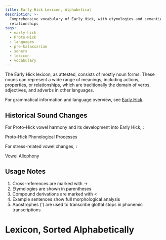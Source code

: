 ```yaml
---
title: Early Hick Lexicon, Alphabetical
description: >-
  Comprehensive vocabulary of Early Hick, with etymologies and semantic
  relationships
tags:
  - early-hick
  - Proto-Hick
  - languages
  - pre-kalassarian
  - senera
  - lexicon
  - vocabulary
---
```



The Early Hick lexicon, as attested, consists of mostly noun forms. These nouns
can represent a wide range of meanings, including actions, properties, or
relationships, which are traditionally the domain of verbs, adjectives, and
adverbs in other languages.

For grammatical information and language overview, see
[Early Hick](../../early-hick/index.mdx).

## Historical Sound Changes

For Proto-Hick vowel harmony and its development into Early Hick, :

<SeeAlso href="../proto-hick/index.mdx#phonological-processes">
  Proto-Hick Phonological Processes
</SeeAlso>

For stress-related vowel changes, :

<SeeAlso href="../../early-hick/index.mdx#vowel-allophony">
  Vowel Allophony
</SeeAlso>

## Usage Notes

1. Cross-references are marked with →
2. Etymologies are shown in parentheses
3. Compound derivations are marked with \<
4. Example sentences show full morphological analysis
5. Apostrophes (') are used to transcribe glottal stops in phonemic
   transcriptions

# Lexicon, Sorted Alphabetically

<Lexicon directory="hickic/seneran/early-hick" />
